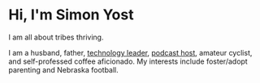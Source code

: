 # Hi, I'm Simon Yost

I am all about tribes thriving.

I am a husband, father, [technology leader](http://1904labs.com/), [podcast host](http://catchfire.show/), amateur cyclist, and
self-professed coffee aficionado. My interests include foster/adopt parenting and Nebraska football.